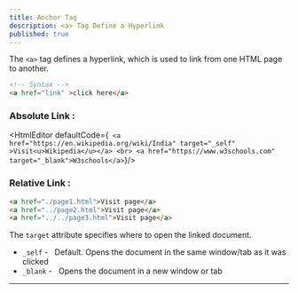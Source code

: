 ```yaml
---
title: Anchor Tag
description: <a> Tag Define a Hyperlink
published: true
---
```


The `<a>` tag defines a hyperlink, which is used to link from one HTML page to another.
```html
<!-- Syntax -->
<a href="link" >click here</a>
```

### **Absolute Link :**

<HtmlEditor defaultCode={`
<a href="https://en.wikipedia.org/wiki/India" target="_self" >Visit<u>Wikipedia</u></a>
<br>
<a href="https://www.w3schools.com" target="_blank">W3schools</a>`}/>

### **Relative Link :**

<ImageCenter src="https://res.cloudinary.com/dkkifg17t/image/upload/v1751261438/Screenshot_2025-06-30_110020_wrlckw.png" alt="Relative Link"/>

```html
<a href="./page1.html">Visit page</a>
<a href="../page2.html">Visit page</a>  
<a href="../../page3.html">Visit page</a>
```

The `target` attribute specifies where to open the linked document.

*   `_self` -   Default. Opens the document in the same window/tab as it was clicked
*   `_blank` -   Opens the document in a new window or tab

---